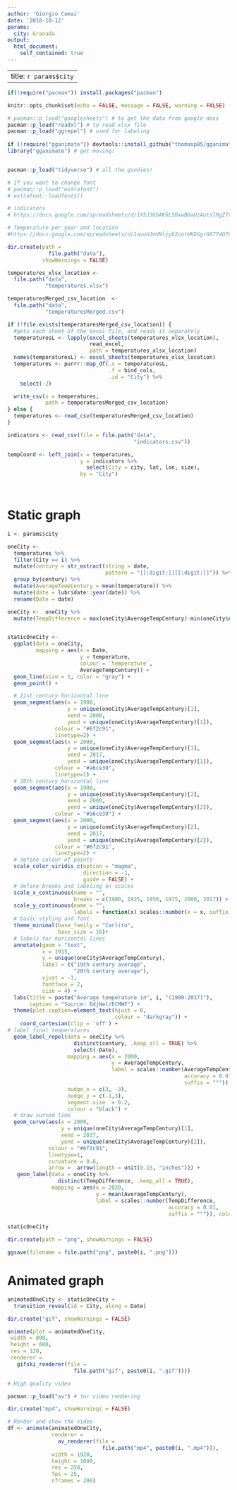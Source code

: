 ```yaml
---
author: 'Giorgio Comai'
date: '2018-10-12'
params:
  city: Granada
output:
  html_document:
    self_contained: true
---
```


---
title: `r params$city`
---

```r
if(!require("pacman")) install.packages("pacman")

knitr::opts_chunk$set(echo = FALSE, message = FALSE, warning = FALSE)

# pacman::p_load("googlesheets") # to get the data from google docs
pacman::p_load("readxl") # to read xlsx file
pacman::p_load("ggrepel") # used for labeling
  
if (!require("gganimate")) devtools::install_github("thomasp85/gganimate")
library("gganimate") # get moving!


pacman::p_load("tidyverse") # all the goodies!

# If you want to change font
# pacman::p_load("extrafont")
# extrafont::loadfonts()
```


```r
# indicators
# https://docs.google.com/spreadsheets/d/1X5J3GbAKGL5DxwB0aUzAutslHgZ7XFazkVmfQyXhIqM/edit#gid=595233479

# Temperature per year and location
#https://docs.google.com/spreadsheets/d/1avuUJmVNljyb2uotHKDGgrG8T74O7CcwG15p0budkH8/edit?usp=sharing

dir.create(path = 
             file.path("data"),
           showWarnings = FALSE)

temperatures_xlsx_location <-
  file.path("data",
            "temperatures.xlsx")

temperaturesMerged_csv_location  <-
  file.path("data",
            "temperaturesMerged.csv")

if (!file.exists(temperaturesMerged_csv_location)) {
  #gets each sheet of the excel file, and reads it separately
  temperaturesL <- lapply(excel_sheets(temperatures_xlsx_location),
                          read_excel,
                          path = temperatures_xlsx_location)
  names(temperaturesL) <- excel_sheets(temperatures_xlsx_location)
  temperatures <- purrr::map_df(.x = temperaturesL,
                                .f = bind_cols,
                                .id = "City") %>% 
    select(-2)

  write_csv(x = temperatures,
            path = temperaturesMerged_csv_location)
} else {
  temperatures <- read_csv(temperaturesMerged_csv_location)
}

```


```r


indicators <- read_csv(file = file.path("data",
                                        "indicators.csv"))

tempCoord <- left_join(x = temperatures,
                       y = indicators %>%
                         select(City = city, lat, lon, size),
                       by = "City")

 
```

# Static graph

```r
i <- params$city

oneCity <- 
  temperatures %>% 
  filter(City == i) %>% 
  mutate(century = str_extract(string = date,
                               pattern = "[[:digit:]][[:digit:]]")) %>% 
  group_by(century) %>% 
  mutate(AverageTempCentury = mean(temperature)) %>% 
  mutate(date = lubridate::year(date)) %>% 
  rename(Date = date)

oneCity <-  oneCity %>% 
  mutate(TempDifference = max(oneCity$AverageTempCentury)-min(oneCity$AverageTempCentury)) 


staticOneCity <- 
  ggplot(data = oneCity,
         mapping = aes(x = Date,
                       y = temperature,
                       colour = `temperature`,
                       AverageTempCentury)) +
  geom_line(size = 1, color = "gray") +
  geom_point() +

  # 21st century horizontal line
  geom_segment(aes(x = 1900,
                   y = unique(oneCity$AverageTempCentury)[1],
                   xend = 2000,
                   yend = unique(oneCity$AverageTempCentury)[1]),
               colour = "#6f2c91",
               linetype=2) +
  geom_segment(aes(x = 2000,
                   y = unique(oneCity$AverageTempCentury)[1],
                   xend = 2017,
                   yend = unique(oneCity$AverageTempCentury)[1]),
               colour = "#a6ce39",
               linetype=1) +
  # 20th century horizontal line
  geom_segment(aes(x = 1900,
                   y = unique(oneCity$AverageTempCentury)[2],
                   xend = 2000,
                   yend = unique(oneCity$AverageTempCentury)[2]),
               colour = "#a6ce39") +
  geom_segment(aes(x = 2000,
                   y = unique(oneCity$AverageTempCentury)[2],
                   xend = 2017,
                   yend = unique(oneCity$AverageTempCentury)[2]),
               colour = "#6f2c91",
               linetype=2) +
  # define colour of points
  scale_color_viridis_c(option = "magma",
                        direction = -1,
                        guide = FALSE) + 
  # define breaks and labeling on scales
  scale_x_continuous(name = "",
                     breaks = c(1900, 1925, 1950, 1975, 2000, 2017)) +
  scale_y_continuous(name = "",
                     labels = function(x) scales::number(x = x, suffix = "°")) +
  # basic styling and font
  theme_minimal(base_family = "Carlito",
                base_size = 16)+
  # labels for horizontal lines
  annotate(geom = "text",
           x = 1915,
           y = unique(oneCity$AverageTempCentury),
           label = c("19th century average",
                     "20th century average"),
           vjust = -1,
           fontface = 2,
           size = 4) +
  labs(title = paste("Average temperature in", i, "(1900-2017)"), 
       caption = "Source: EdjNet/ECMWF") +
  theme(plot.caption=element_text(hjust = 0,
                                  colour = "darkgray")) +
    coord_cartesian(clip = 'off') +
# label final temperatures 
  geom_label_repel(data = oneCity %>%
                     distinct(century, .keep_all = TRUE) %>%
                     select(-Date),
                   mapping = aes(x = 2000,
                                 y = AverageTempCentury,
                                 label = scales::number(AverageTempCentury,
                                                        accuracy = 0.01,
                                                        suffix = "°")),
                   nudge_x = c(3, -3),
                   nudge_y = c(-1,3),
                   segment.size  = 0.2,
                   colour = "black") +
  # draw curved line
  geom_curve(aes(x = 2000,
                 y = unique(oneCity$AverageTempCentury)[1],
                 xend = 2017,
                 yend = unique(oneCity$AverageTempCentury)[2]),
             colour = "#6f2c91",
             linetype=1,
             curvature = 0.6,
             arrow =  arrow(length = unit(0.15, "inches"))) +
   geom_label(data = oneCity %>%
                distinct(TempDifference, .keep_all = TRUE),
              mapping = aes(x = 2020,
                            y = mean(AverageTempCentury),
                            label = scales::number(TempDifference,
                                                   accuracy = 0.01,
                                                   suffix = "°")), colour = "black")
    
staticOneCity

dir.create(path = "png", showWarnings = FALSE)

ggsave(filename = file.path("png", paste0(i, ".png")))
```


# Animated graph

```r
animatedOneCity <- staticOneCity +
  transition_reveal(id = City, along = Date)

```

```r

dir.create("gif", showWarnings = FALSE)

animate(plot = animatedOneCity,
 width = 800,
 height = 600,
 res = 120,
 renderer =
   gifski_renderer(file =
                     file.path("gif", paste0(i, ".gif"))))
```



```r
# High quality video

pacman::p_load("av") # for video rendering

dir.create("mp4", showWarnings = FALSE)

# Render and show the video
df <- animate(animatedOneCity,
              renderer =
                av_renderer(file = 
                              file.path("mp4", paste0(i, ".mp4"))),
              width = 1920,
              height = 1080,
              res = 250,
              fps = 25,
              nframes = 200)
```



